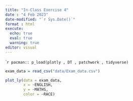 ```yaml
---
title: "In-Class Exercise 4"
date : "4 Feb 2023"
date-modified: "`r Sys.Date()`"
format : html
execute: 
  echo: true
  eval: true
  warning: true
editor: visual
---
```


````r
pacman:: p_load(plotly , DT , patchwork , tidyverse)
```

```r
exam_data = read_csv("data/Exam_data.csv")
```
```r
plot_ly(data = exam_data,
        x = ~ENGLISH,
        y = ~MATHS,
        color = ~RACE)
```